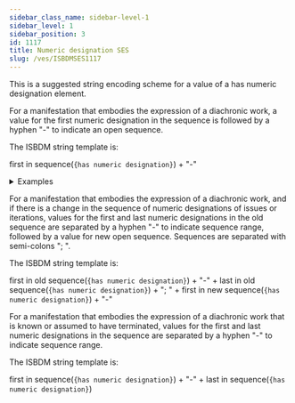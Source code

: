 ```yaml
---
sidebar_class_name: sidebar-level-1
sidebar_level: 1
sidebar_position: 3
id: 1117
title: Numeric designation SES
slug: /ves/ISBDMSES1117
---
```


<div className="guid">

This is a suggested string encoding scheme for a value of a <InLink href="/relationships/1117">has numeric designation</InLink> element.

</div>

<div className="guid">

For a manifestation that embodies the expression of a diachronic work, a value for the first numeric designation in the sequence is followed by a hyphen "-" to indicate an open sequence.

The ISBDM string template is:

first in sequence(`{has numeric designation}`) + "-"

<details>
  <summary>Examples</summary>

  | Relation | Example |
  |----------|----------|
  | has numeric designation | "Heft 1-" |

  *Full example*: <InLink href="/fullex/fx052">Journal für Facility Management
                          (2009-; Technische Universität Wien‏; online resource)</InLink>

  ---

  | Relation | Example |
  |----------|----------|
  | has numeric designation | "Lecture #1-" |

  *Full example*: <InLink href="/fullex/fx069">Synthesis lectures on data,
                          semantics, and knowledge (2021-; Morgan & Claypool Publishers;
                          volume)</InLink>

</details>
</div>

<div className="guid">

For a manifestation that embodies the expression of a diachronic work, and if there is a change in the sequence of numeric designations of issues or iterations, values for the first and last numeric designations in the old sequence are separated by a hyphen "-" to indicate sequence range, followed by a value for new open sequence. Sequences are separated with semi-colons "; ".

The ISBDM string template is:

first in old sequence(`{has numeric designation}`) + "-" + last in old sequence(`{has numeric designation}`) + "; " + first in new sequence(`{has numeric designation}`) + "-"

</div>

<div className="guid">

For a manifestation that embodies the expression of a diachronic work that is known or assumed to have terminated, values for the first and last numeric designations in the sequence are separated by a hyphen "-" to indicate sequence range.

The ISBDM string template is:

first in sequence(`{has numeric designation}`) + "-" + last in sequence(`{has numeric designation}`)

</div>